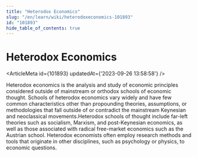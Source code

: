 ```yaml
---
title: "Heterodox Economics"
slug: "/en/learn/wiki/heterodoxeconomics-101893"
id: "101893"
hide_table_of_contents: true
---
```



# Heterodox Economics

<ArticleMeta id={101893} updatedAt={'2023-09-26 13:58:58'} />
<div className='border-solid border-b border-t-0 my-4 border-[var(--ifm-color-gray-300)]' />

Heterodox economics is the analysis and study of economic principles considered outside of mainstream or orthodox schools of economic thought. Schools of heterodox economics vary widely and have few common characteristics other than propounding theories, assumptions, or methodologies that fall outside of or contradict the mainstream Keynesian and neoclassical movements.Heterodox schools of thought include far-left theories such as socialism, Marxism, and post-Keynesian economics, as well as those associated with radical free-market economics such as the Austrian school. Heterodox economists often employ research methods and tools that originate in other disciplines, such as psychology or physics, to economic questions.
